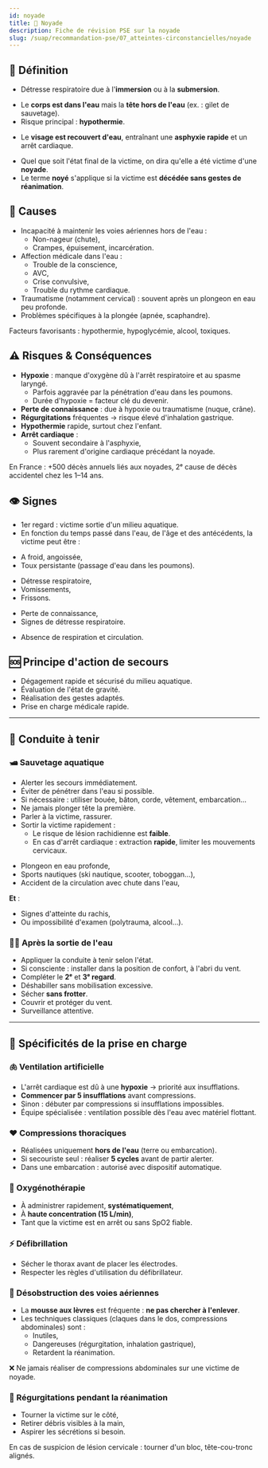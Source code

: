 ---
id: noyade
title: 🌊 Noyade
description: Fiche de révision PSE sur la noyade
slug: /suap/recommandation-pse/07_atteintes-circonstancielles/noyade
---


## 🌊 Définition

- Détresse respiratoire due à l'**immersion** ou à la **submersion**.

<Tabs>
<TabItem value="immersion" label="Immersion">

- Le **corps est dans l'eau** mais la **tête hors de l'eau** (ex. : gilet de sauvetage).
- Risque principal : **hypothermie**.

</TabItem>
<TabItem value="submersion" label="Submersion">

- Le **visage est recouvert d'eau**, entraînant une **asphyxie rapide** et un arrêt cardiaque.

</TabItem>
</Tabs>

- Quel que soit l'état final de la victime, on dira qu'elle a été victime d'une **noyade**.
- Le terme **noyé** s'applique si la victime est **décédée sans gestes de réanimation**.

## 📌 Causes

- Incapacité à maintenir les voies aériennes hors de l'eau :
  - Non-nageur (chute),
  - Crampes, épuisement, incarcération.
- Affection médicale dans l'eau :
  - Trouble de la conscience,
  - AVC,
  - Crise convulsive,
  - Trouble du rythme cardiaque.
- Traumatisme (notamment cervical) : souvent après un plongeon en eau peu profonde.
- Problèmes spécifiques à la plongée (apnée, scaphandre).

<Admonition type="note">
Facteurs favorisants : hypothermie, hypoglycémie, alcool, toxiques.
</Admonition>

## ⚠️ Risques & Conséquences

- **Hypoxie** : manque d'oxygène dû à l'arrêt respiratoire et au spasme laryngé.
  - Parfois aggravée par la pénétration d'eau dans les poumons.
  - Durée d'hypoxie = facteur clé du devenir.
- **Perte de connaissance** : due à hypoxie ou traumatisme (nuque, crâne).
- **Régurgitations** fréquentes → risque élevé d'inhalation gastrique.
- **Hypothermie** rapide, surtout chez l'enfant.
- **Arrêt cardiaque** :
  - Souvent secondaire à l'asphyxie,
  - Plus rarement d'origine cardiaque précédant la noyade.

<Admonition type="warning">
En France : +500 décès annuels liés aux noyades, 2ᵉ cause de décès accidentel chez les 1–14 ans.
</Admonition>

## 👁️ Signes

- 1er regard : victime sortie d'un milieu aquatique.
- En fonction du temps passé dans l'eau, de l'âge et des antécédents, la victime peut être :

<Tabs>
<TabItem value="fatigue" label="Consciente fatiguée">

- A froid, angoissée,
- Toux persistante (passage d'eau dans les poumons).

</TabItem>
<TabItem value="detresse" label="Consciente en détresse respiratoire">

- Détresse respiratoire,
- Vomissements,
- Frissons.

</TabItem>
<TabItem value="inconsciente" label="Inconsciente mais respiration présente">

- Perte de connaissance,
- Signes de détresse respiratoire.

</TabItem>
<TabItem value="arret" label="En arrêt cardiaque">

- Absence de respiration et circulation.

</TabItem>
</Tabs>

## 🆘 Principe d'action de secours

- Dégagement rapide et sécurisé du milieu aquatique.
- Évaluation de l'état de gravité.
- Réalisation des gestes adaptés.
- Prise en charge médicale rapide.

---

## 🛟 Conduite à tenir

### 🛥️ Sauvetage aquatique

- Alerter les secours immédiatement.
- Éviter de pénétrer dans l'eau si possible.
- Si nécessaire : utiliser bouée, bâton, corde, vêtement, embarcation…
- Ne jamais plonger tête la première.
- Parler à la victime, rassurer.
- Sortir la victime rapidement :
  - Le risque de lésion rachidienne est **faible**.
  - En cas d'arrêt cardiaque : extraction **rapide**, limiter les mouvements cervicaux.

<Tabs>
<TabItem value="immobilisation" label="Cas exceptionnels (immobilisation du rachis)">

- Plongeon en eau profonde,
- Sports nautiques (ski nautique, scooter, toboggan…),
- Accident de la circulation avec chute dans l'eau,

**Et** :

- Signes d'atteinte du rachis,
- Ou impossibilité d'examen (polytrauma, alcool…).

</TabItem>
</Tabs>

### 👩‍⚕️ Après la sortie de l'eau

- Appliquer la conduite à tenir selon l'état.
- Si consciente : installer dans la position de confort, à l'abri du vent.
- Compléter le **2ᵉ** et **3ᵉ regard**.
- Déshabiller sans mobilisation excessive.
- Sécher **sans frotter**.
- Couvrir et protéger du vent.
- Surveillance attentive.

---

## 🧪 Spécificités de la prise en charge

### 🫁 Ventilation artificielle

- L'arrêt cardiaque est dû à une **hypoxie** → priorité aux insufflations.
- **Commencer par 5 insufflations** avant compressions.
- Sinon : débuter par compressions si insufflations impossibles.
- Équipe spécialisée : ventilation possible dès l'eau avec matériel flottant.

### ❤️ Compressions thoraciques

- Réalisées uniquement **hors de l'eau** (terre ou embarcation).
- Si secouriste seul : réaliser **5 cycles** avant de partir alerter.
- Dans une embarcation : autorisé avec dispositif automatique.

### 💨 Oxygénothérapie

- À administrer rapidement, **systématiquement**,
- À **haute concentration (15 L/min)**,
- Tant que la victime est en arrêt ou sans SpO2 fiable.

### ⚡ Défibrillation

- Sécher le thorax avant de placer les électrodes.
- Respecter les règles d'utilisation du défibrillateur.

### 🚫 Désobstruction des voies aériennes

- La **mousse aux lèvres** est fréquente : **ne pas chercher à l'enlever**.
- Les techniques classiques (claques dans le dos, compressions abdominales) sont :
  - Inutiles,
  - Dangereuses (régurgitation, inhalation gastrique),
  - Retardent la réanimation.

<Admonition type="danger">
❌ Ne jamais réaliser de compressions abdominales sur une victime de noyade.
</Admonition>

### 🤢 Régurgitations pendant la réanimation

- Tourner la victime sur le côté,
- Retirer débris visibles à la main,
- Aspirer les sécrétions si besoin.

<Admonition type="warning">
En cas de suspicion de lésion cervicale : tourner d'un bloc, tête-cou-tronc alignés.
</Admonition>
